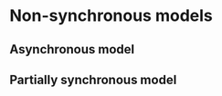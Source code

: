 # Non-synchronous models {#nSync}

## Asynchronous model {#aSync -}

## Partially synchronous model {#pSync -}